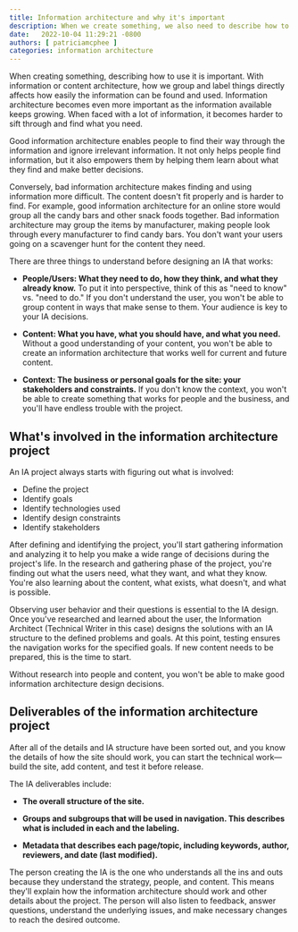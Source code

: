 ---
title: Information architecture and why it's important
description: When we create something, we also need to describe how to use it. With information architecture, how we group and label things directly affect how easily the information can be found and used. Information architecture becomes even more important as the information available keeps growing. When faced with a lot of information, it becomes harder to sift through and find what you need.
date:   2022-10-04 11:29:21 -0800
authors: [ patriciamcphee ]
categories: information architecture
---


When creating something, describing how to use it is important. With information or content architecture, how we group and label things directly affects how easily the information can be found and used. Information architecture becomes even more important as the information available keeps growing. When faced with a lot of information, it becomes harder to sift through and find what you need.

<!--truncate-->

Good information architecture enables people to find their way through the information and ignore irrelevant information. It not only helps people find information, but it also empowers them by helping them learn about what they find and make better decisions.

Conversely, bad information architecture makes finding and using information more difficult. The content doesn't fit properly and is harder to find. For example, good information architecture for an online store would group all the candy bars and other snack foods together. Bad information architecture may group the items by manufacturer, making people look through every manufacturer to find candy bars. You don't want your users going on a scavenger hunt for the content they need.

There are three things to understand before designing an IA that works:

- **People/Users: What they need to do, how they think, and what they already know.** To put it into perspective, think of this as "need to know" vs. "need to do." If you don't understand the user, you won't be able to group content in ways that make sense to them. Your audience is key to your IA decisions.

- **Content: What you have, what you should have, and what you need.** Without a good understanding of your content, you won't be able to create an information architecture that works well for current and future content.

- **Context: The business or personal goals for the site: your stakeholders and constraints.** If you don't know the context, you won't be able to create something that works for people and the business, and you'll have endless trouble with the project.

## What's involved in the information architecture project

An IA project always starts with figuring out what is involved:

- Define the project
- Identify goals
- Identify technologies used
- Identify design constraints
- Identify stakeholders

After defining and identifying the project, you'll start gathering information and analyzing it to help you make a wide range of decisions during the project's life. In the research and gathering phase of the project, you're finding out what the users need, what they want, and what they know. You're also learning about the content, what exists, what doesn't, and what is possible.

Observing user behavior and their questions is essential to the IA design. Once you've researched and learned about the user, the Information Architect (Technical Writer in this case) designs the solutions with an IA structure to the defined problems and goals. At this point, testing ensures the navigation works for the specified goals. If new content needs to be prepared, this is the time to start.

Without research into people and content, you won't be able to make good information architecture design decisions.

## Deliverables of the information architecture project

After all of the details and IA structure have been sorted out, and you know the details of how the site should work, you can start the technical work—build the site, add content, and test it before release.

The IA deliverables include:

- **The overall structure of the site.**

- **Groups and subgroups that will be used in navigation. This describes what is included in each and the labeling.**

- **Metadata that describes each page/topic, including keywords, author, reviewers, and date (last modified).**

The person creating the IA is the one who understands all the ins and outs because they understand the strategy, people, and content. This means they'll explain how the information architecture should work and other details about the project. The person will also listen to feedback, answer questions, understand the underlying issues, and make necessary changes to reach the desired outcome.